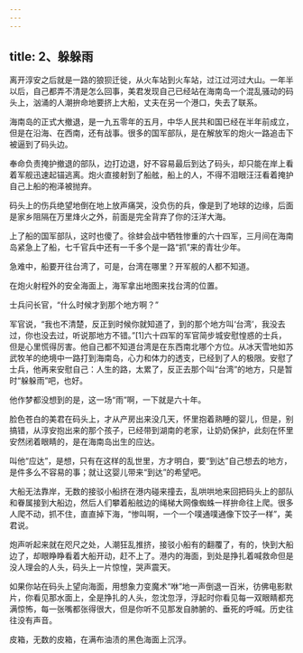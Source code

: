 ```yaml
---
---
---
```

title: 2、躲躲雨
---




离开淳安之后就是一路的狼狈迁徙，从火车站到火车站，过江过河过大山。一年半以后，自己都弄不清是怎么回事，美君发现自己已经站在海南岛一个混乱骚动的码头上，汹涌的人潮拚命地要挤上大船，丈夫在另一个港口，失去了联系。

海南岛的正式大撤退，是一九五零年的五月，中华人民共和国已经在半年前成立，但是在沿海、在西南，还有战事。很多的国军部队，是在解放军的炮火一路追击下被逼到了码头边。

奉命负责掩护撤退的部队，边打边退，好不容易最后到达了码头，却只能在岸上看着军舰迅速起锚逃离。炮火直接射到了船舷，船上的人，不得不泪眼汪汪看着掩护自己上船的袍泽被抛弃。

码头上的伤兵绝望地倒在地上放声痛哭，没负伤的兵，像是到了地球的边缘，后面是家乡阻隔在万里烽火之外，前面是完全背弃了你的汪洋大海。

上了船的国军部队，这时也傻了。徐蚌会战中牺牲惨重的六十四军，三月间在海南岛紧急上了船，七千官兵中还有一千多个是一路“抓”来的青壮少年。

急难中，船要开往台湾了，可是，台湾在哪里？开军舰的人都不知道。

在炮火射程外的安全海面上，海军拿出地图来找台湾的位置。

士兵问长官，“什么时候才到那个地方啊？”

军官说，“我也不清楚，反正到时候你就知道了，到的那个地方叫‘台湾’，我没去过，你也没去过，听说那地方不错。”[1]六十四军的军官简步城安慰惶惑的士兵，但是心里慌得厉害。他自己都不知道台湾是在东西南北哪个方位。从冰天雪地如苏武牧羊的绝境中一路打到海南岛，心力和体力的透支，已经到了人的极限。安慰了士兵，他再来安慰自己：人生的路，太累了，反正去那个叫“台湾”的地方，只是暂时“躲躲雨”吧，也好。

他作梦都没想到的是，这一场“雨”啊，一下就是六十年。

脸色苍白的美君在码头上，才从产房出来没几天，怀里抱着熟睡的婴儿，但是，别搞错，从淳安抱出来的那个孩子，已经带到湖南的老家，让奶奶保护，此刻在怀里安然闭着眼睛的，是在海南岛出生的应达。

叫他“应达”，是想，只有在这样的乱世里，方才明白，要“到达”自己想去的地方，是件多么不容易的事；就让这婴儿带来“到达”的希望吧。

大船无法靠岸，无数的接驳小船挤在港内碰来撞去，乱哄哄地来回把码头上的部队和眷属接到大船边，然后人们攀着船舷边的绳梯大网像蜘蛛一样拚命往上爬。很多人爬不动，抓不住，直直掉下海，“惨叫啊，一个一个噗通噗通像下饺子一样”，美君说。

炮声听起来就在咫尺之处，人潮狂乱推挤，接驳小船有的翻覆了，有的，快到大船边了，却眼睁睁看着大船开动，赶不上了。港内的海面，到处是挣扎着喊救命但是没人理会的人头，码头上一片惊惶，哭声震天。

如果你站在码头上望向海面，用想象力变魔术“咻”地一声倒退一百米，彷佛电影默片，你看见那水面上，全是挣扎的人头，忽沈忽浮，浮起时你看见每一双眼睛都充满惊怖，每一张嘴都张得很大，但是你听不见那发自肺腑的、垂死的呼喊。历史往往没有声音。

皮箱，无数的皮箱，在满布油渍的黑色海面上沉浮。